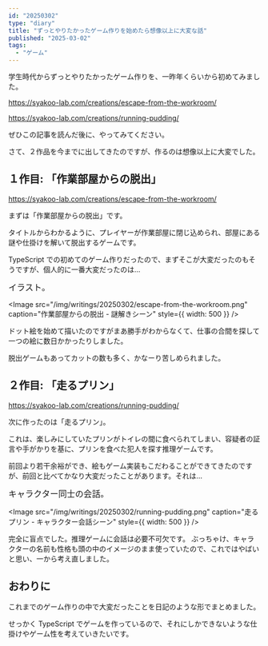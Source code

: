 ```yaml
---
id: "20250302"
type: "diary"
title: "ずっとやりたかったゲーム作りを始めたら想像以上に大変な話"
published: "2025-03-02"
tags:
  - "ゲーム"
---
```


学生時代からずっとやりたかったゲーム作りを、一昨年くらいから初めてみました。

https://syakoo-lab.com/creations/escape-from-the-workroom/

https://syakoo-lab.com/creations/running-pudding/

ぜひこの記事を読んだ後に、やってみてください。

さて、２作品を今までに出してきたのですが、作るのは想像以上に大変でした。

## １作目: 「作業部屋からの脱出」

https://syakoo-lab.com/creations/escape-from-the-workroom/

まずは「作業部屋からの脱出」です。

タイトルからわかるように、プレイヤーが作業部屋に閉じ込められ、部屋にある謎や仕掛けを解いて脱出するゲームです。

TypeScript での初めてのゲーム作りだったので、まずそこが大変だったのもそうですが、個人的に一番大変だったのは...

<Big>イラスト。</Big>

<Image
  src="/img/writings/20250302/escape-from-the-workroom.png"
  caption="作業部屋からの脱出 - 謎解きシーン"
  style={{ width: 500 }}
/>

ドット絵を始めて描いたのですがまあ勝手がわからなくて、仕事の合間を探して一つの絵に数日かかったりしました。

脱出ゲームもあってカットの数も多く、かなーり苦しめられました。

## ２作目: 「走るプリン」

https://syakoo-lab.com/creations/running-pudding/

次に作ったのは「走るプリン」。

これは、楽しみにしていたプリンがトイレの間に食べられてしまい、容疑者の証言や手がかりを基に、プリンを食べた犯人を探す推理ゲームです。

前回より若干余裕ができ、絵もゲーム実装もこだわることができてきたのですが、前回と比べてかなり大変だったことがあります。それは...

<Big>キャラクター同士の会話。</Big>

<Image
  src="/img/writings/20250302/running-pudding.png"
  caption="走るプリン - キャラクター会話シーン"
  style={{ width: 500 }}
/>

完全に盲点でした。推理ゲームに会話は必要不可欠です。
ぶっちゃけ、キャラクターの名前も性格も頭の中のイメージのまま使っていたので、これではやばいと思い、一から考え直しました。

## おわりに

これまでのゲーム作りの中で大変だったことを日記のような形でまとめました。

せっかく TypeScript でゲームを作っているので、それにしかできないような仕掛けやゲーム性を考えていきたいです。
